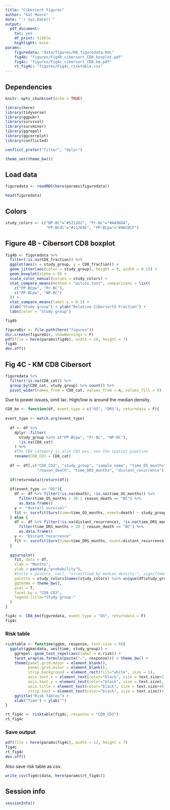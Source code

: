 ```yaml
---
title: "Cibersort Figures"
author: "Kat Moore"
date: "`r Sys.Date()`"
output: 
  pdf_document:
    toc: yes
    df_print: tibble
    highlight: kate
params:
    figuredata: "data/figures/00_figuredata.Rds"
    fig4b: "figures/Fig4b_cibersort_CD8_boxplot.pdf"
    fig4c: "figures/Fig4c_cibersort_CD8_km.pdf"
    rt_fig4c: "figures/Fig4c_risktable.csv"
---
```


## Dependencies

```r
knitr::opts_chunk$set(echo = TRUE)
```

```r
library(here)
library(tidyverse)
library(ggpubr)
library(survival)
library(survminer)
library(ggrepel)
library(ggcorrplot)
library(conflicted)

conflict_prefer("filter", "dplyr")

theme_set(theme_bw())
```

## Load data

```r
figuredata <- readRDS(here(params$figuredata))

head(figuredata)
```

## Colors

```r
study_colors <- c("NP-BC"="#521262", "Pr-BC"="#AA96DA",
                  "PP-BCdl"="#112D4E", "PP-BCpw"="#46CDCF")
```

## Figure 4B - Cibersort CD8 boxplot

```r
fig4b <- figuredata %>%
  filter(!is.na(CD8_fraction)) %>%
  ggplot(aes(x = study_group, y = CD8_fraction)) +
  geom_jitter(aes(color = study_group), height = 0, width = 0.15) +
  geom_boxplot(alpha = 0) +
  scale_color_manual(values = study_colors) +
  stat_compare_means(method = "wilcox.test", comparisons = list(
    c("PP-BCpw", "Pr-BC"),
    c("PP-BCpw", "NP-BC")
  )) +
  stat_compare_means(label.y = 0.2) +
  xlab("Study group") + ylab("Relative CibersortX Fraction") +
  labs(color = "Study group")

fig4b
```

```r
figureDir <- file.path(here("figures"))
dir.create(figureDir, showWarnings = F)
pdf(file = here(params$fig4b), width = 10, height = 7)
fig4b
dev.off()
```

## Fig 4C - KM CD8 Cibersort


```r
figuredata %>%
  filter(!is.na(CD8_cat)) %>%
  group_by(CD8_cat, study_group) %>% count() %>%
  pivot_wider(names_from = CD8_cat, values_from = n, values_fill = 0)
```

Due to power issues, omit lac. High/low is around the median density.

```r
CD8_km <- function(df, event_type = c("OS", "DRS"), returndata = F){
  
event_type <- match.arg(event_type)
  
  df <- df %>% 
    dplyr::filter(
      study_group %in% c("PP-BCpw", "Pr-BC", "NP-BC"),
      !is.na(CD8_cat)
    ) %>%
    #The CD8 category is also CD3 pos, see the spatial pipeline
    rename(CD8_CD3 = CD8_cat)
  
  df <- df[,c("CD8_CD3", "study_group", "sample_name", "time_OS_months", "death",
              "reason_death", "time_DRS_months", "distant_recurrence")]
  
  if(returndata){return(df)}
  
  if(event_type == "OS"){
    df <- df %>% filter(!is.na(death), !is.na(time_OS_months)) %>%
      filter(time_OS_months > 20 | reason_death == "BC") %>%
      as.data.frame()
    y <- "Overall survival"
    fit <- survfit(Surv(time=time_OS_months, event=death) ~ study_group + CD8_CD3, data = df)
  } else {
    df <- df %>% filter(!is.na(distant_recurrence), !is.na(time_DRS_months)) %>%
      filter(time_DRS_months > 20 | reason_death == "BC") %>%
      as.data.frame()
    y <- "Distant recurrence"
    fit <- survfit(Surv(time=time_DRS_months, event=distant_recurrence) ~ study_group + CD8_CD3, data = df)
  }
  
  ggsurvplot(
    fit, data = df,
    xlab = "Months", 
    ylab = paste(y,"probability"),
    #title = paste(y, cell, "stratified by median density:", signif(med, 2)),
    palette = study_colors[names(study_colors) %in% unique(df$study_group)],
    ggtheme = theme_bw(),
    pval = T,
    facet.by = "CD8_CD3",
    legend.title="Study group:"
  )
}

fig4c <- CD8_km(figuredata, event_type = "OS", returndata = F)
fig4c
```

### Risk table

```r
risktable <- function(ggkm, response, text.size = 8){
  ggplot(ggkm$data, aes(time, study_group)) + 
    ggrepel::geom_text_repel(aes(label = n.risk)) +
    facet_wrap(as.formula(paste("~", response))) + theme_bw() + 
    theme(panel.grid.major = element_blank(),
          panel.grid.minor = element_blank(),
          strip.background = element_rect(fill="white", size = 1),
          axis.text.x = element_text(color="black", size = text.size+2),
          axis.text.y = element_text(color="black", size = text.size),
          axis.title = element_text(color="black", size = text.size+4),
          strip.text = element_text(color="black", size = text.size))+
    ggtitle("Risk Tables") +
    xlab("Time") + ylab("")
}

rt_fig4c <- risktable(fig4c, response = "CD8_CD3")
rt_fig4c
```

### Save output

```r
pdf(file = here(params$fig4c), width = 12, height = 7)
fig4c
rt_fig4c
dev.off()
```

Also save risk table as csv.

```r
write_csv(fig4c$data, here(params$rt_fig4c))
```

## Session info

```r
sessionInfo()
```
